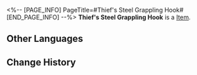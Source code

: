 <%-- [PAGE_INFO]
PageTitle=#Thief's Steel Grappling Hook#
[END_PAGE_INFO] --%>
{{Item Infobox
|id          = 51113
|image       = Item Thief's Steel Grappling Hook.png
|type        = 
|invCategory = Relics
|rarity      = 4
|effect      = 
|description = A steel cable disguised as a woven belt, with hooks and pulleys hidden in its buckle.
|source1     = [[Cavern of Corrosion: Silvermane Guard Restricted Zone]]
}}
'''Thief's Steel Grappling Hook''' is a [[Item]].

==Other Languages==
{{Other Languages
|en   = Thief's Steel Grappling Hook
|zhs  = 怪盗的纤钢爪钩
|zht  = 怪盜的纖鋼爪鉤
|ja   = 怪盗のワイヤーかぎ爪
|ko   = 괴도의 쇠갈고리
|es   = Gancho de acero del ladrón
|fr   = Grappin d'acier de voleur
|ru   = Воровской стальной крюк
|th   = Thief's Steel Grappling Hook
|vi   = Móc Neo Sắt Của Kẻ Trộm
|de   = Stählerner Wurfhaken des Diebs
|id   = Thief's Steel Grappling Hook
|pt   = Gancho de Aço do Ladrão
}}

==Change History==
{{Change History|2.0}}